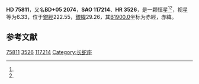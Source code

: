 {{Starbox begin
| name = HD 75811
}}
{{Starbox observe
| epoch = [[J2000.0|J2000.0]]
| constell = {{星座名待查}}<ref name=SIMBAD>{{cite web
 | url=http://simbad.u-strasbg.fr/simbad/sim-id?Ident=HR+3526
 | title=Pulsating variable Star
 | publisher=Centre de Données astronomiques de Strasbourg
 | work=SIMBAD
 | accessdate=2012-07-13
 | archive-date=2016-03-17
 | archive-url=https://web.archive.org/web/20160317210830/http://simbad.u-strasbg.fr/simbad/sim-id?Ident=HR+3526
 | dead-url=no
 }}</ref><ref name=DATA>{{cite web
 | url=http://vizier.u-strasbg.fr/viz-bin/VizieR-5?-out.add=.&-source=5050&-corr=PK=HR&-out.max=9999&HR=3526
 | title=VizieR Detailed Page
 | accessdate=2012-07-13
 | archive-date=2016-03-05
 | archive-url=https://web.archive.org/web/20160305050520/http://vizier.u-strasbg.fr/viz-bin/VizieR-5?-out.add=.&-source=5050&-corr=PK=HR&-out.max=9999&HR=3526
 | dead-url=no
 }}</ref>
| 星官 = 
| ra = {{RA|8|52|24.2}}<ref name=SIMBAD /><ref name=DATA />
| dec = {{DEC|+5|20|24}}<ref name=SIMBAD /><ref name=DATA />
| appmag_v = 6.33<ref name=SIMBAD /><ref name=DATA />
}}
{{Starbox character
| class = A5V<ref name=SIMBAD /><ref name=DATA />
| b-v = 0.12<ref name=SIMBAD /><ref name=DATA />
| u-b = 0.14<ref name=SIMBAD /><ref name=DATA />
| r-i = <ref name=SIMBAD /><ref name=DATA />
| variable = 
}}
{{Starbox astrometry
| radial_v = 0.14
| prop_mo_ra = -10
| parallax = 
| p_error = 
}}
{{Starbox catalog
| names =BD+05 2074，[[SAO星表|SAO]] 117214，[[HD星表|HD]] 75811，[[HR星表|HR]] 3526}}
{{Starbox reference |Simbad=HR+3526}}
{{Starbox end}}

'''HD 75811'''，又名'''BD+05 2074'''，'''SAO 117214'''、'''HR 3526'''，是一颗恒星<ref name=SIMBAD /><ref name=DATA />，视星等为6.33，位于[[銀道座標系|銀經]]222.55，[[銀道座標系|銀緯]]29.26，其[[B1900.0|B1900.0]]坐标为赤經{{RA|8|47|7.3}}，赤緯{{DEC|+5|29.26|59}}。

== 参考文献 ==
{{reflist}}

{{star-stub}}

[[Category:HD和HDE天體|75811]]
[[Category:HR天體|3526]]
[[Category:SAO天體|117214]]
[[Category:长蛇座|Category:长蛇座]]